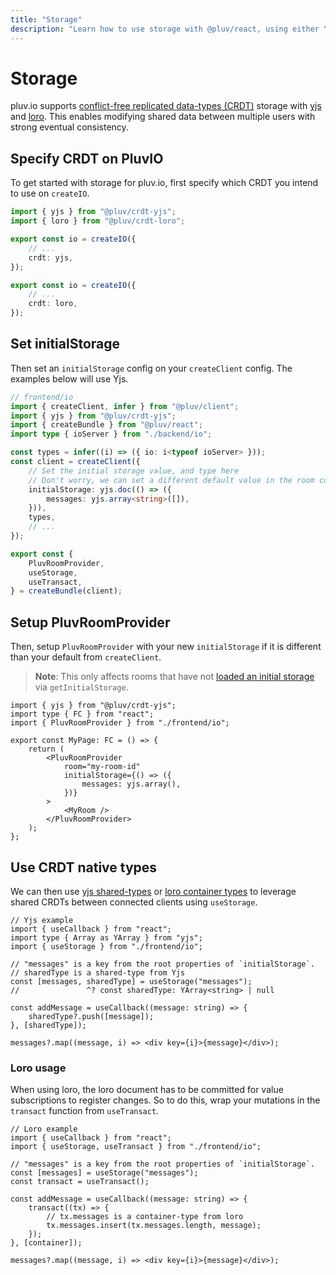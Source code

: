 ```yaml
---
title: "Storage"
description: "Learn how to use storage with @pluv/react, using either Yjs or Loro"
---
```


# Storage

pluv.io supports [conflict-free replicated data-types (CRDT)](https://en.wikipedia.org/wiki/Conflict-free_replicated_data_type) storage with [yjs](https://yjs.dev) and [loro](https://loro.dev). This enables modifying shared data between multiple users with strong eventual consistency.

## Specify CRDT on PluvIO

To get started with storage for pluv.io, first specify which CRDT you intend to use on `createIO`.

```ts
import { yjs } from "@pluv/crdt-yjs";
import { loro } from "@pluv/crdt-loro";

export const io = createIO({
    // ...
    crdt: yjs,
});

export const io = createIO({
    // ...
    crdt: loro,
});
```

## Set initialStorage

Then set an `initialStorage` config on your `createClient` config. The examples below will use Yjs.

```ts
// frontend/io
import { createClient, infer } from "@pluv/client";
import { yjs } from "@pluv/crdt-yjs";
import { createBundle } from "@pluv/react";
import type { ioServer } from "./backend/io";

const types = infer((i) => ({ io: i<typeof ioServer> }));
const client = createClient({
    // Set the initial storage value, and type here
    // Don't worry, we can set a different default value in the room component
    initialStorage: yjs.doc(() => ({
        messages: yjs.array<string>([]),
    })),
    types,
    // ...
});

export const {
    PluvRoomProvider,
    useStorage,
    useTransact,
} = createBundle(client);
```

## Setup PluvRoomProvider

Then, setup `PluvRoomProvider` with your new `initialStorage` if it is different than your default from `createClient`.

> **Note**: This only affects rooms that have not [loaded an initial storage](/docs/io/loading-storage) via `getInitialStorage`.

```tsx
import { yjs } from "@pluv/crdt-yjs";
import type { FC } from "react";
import { PluvRoomProvider } from "./frontend/io";

export const MyPage: FC = () => {
    return (
        <PluvRoomProvider
            room="my-room-id"
            initialStorage={() => ({
                messages: yjs.array(),
            })}
        >
            <MyRoom />
        </PluvRoomProvider>
    );
};
```

## Use CRDT native types

We can then use [yjs shared-types](https://docs.yjs.dev/getting-started/working-with-shared-types) or [loro container types](https://loro.dev/docs/tutorial/loro_doc#container-types) to leverage shared CRDTs between connected clients using `useStorage`.

```tsx
// Yjs example
import { useCallback } from "react";
import type { Array as YArray } from "yjs";
import { useStorage } from "./frontend/io";

// "messages" is a key from the root properties of `initialStorage`.
// sharedType is a shared-type from Yjs
const [messages, sharedType] = useStorage("messages");
//               ^? const sharedType: YArray<string> | null

const addMessage = useCallback((message: string) => {
    sharedType?.push([message]);
}, [sharedType]);

messages?.map((message, i) => <div key={i}>{message}</div>);
```

### Loro usage

When using loro, the loro document has to be committed for value subscriptions to register changes. So to do this, wrap your mutations in the `transact` function from `useTransact`.

```tsx
// Loro example
import { useCallback } from "react";
import { useStorage, useTransact } from "./frontend/io";

// "messages" is a key from the root properties of `initialStorage`.
const [messages] = useStorage("messages");
const transact = useTransact();

const addMessage = useCallback((message: string) => {
    transact((tx) => {
        // tx.messages is a container-type from loro
        tx.messages.insert(tx.messages.length, message);
    });
}, [container]);

messages?.map((message, i) => <div key={i}>{message}</div>);
```
